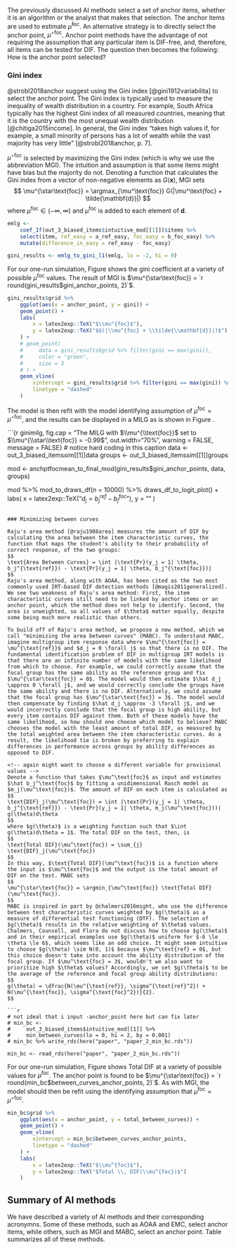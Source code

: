 The previously discussed AI methods select a set of anchor items, whether it is an algorithm or the analyst that makes that selection. The anchor items are used to estimate $\hat \mu^\text{foc}$. An alternative strategy is to directly select the anchor point, $\mu^{\star\text{foc}}$. Anchor point methods have the advantage of not requiring the assumption that any particular item is DIF-free, and, therefore, all items can be tested for DIF. The question then becomes the following: How is the anchor point selected?

### Gini index

@strobl2018anchor suggest using the Gini index [@gini1912variabilita] to select the anchor point. The Gini index is typically used to measure the inequality of wealth distribution in a country. For example, South Africa typically has the highest Gini index of all measured countries, meaning that it is the country with the most unequal wealth distribution [@chitiga2015income]. In general, the Gini index "takes high values if, for example, a small minority of persons has a lot of wealth while the vast majority has very little" [@strobl2018anchor, p. 7].

$\mu^{\star\text{foc}}$ is selected by maximizing the Gini index (which is why we use the abbreviation MGI). The intuition and assumption is that some items might have bias but the majority do not. Denoting a function that calculates the Gini index from a vector of non-negative elements as  $G(\mathbf{x})$, MGI sets <!-- its weird to arg max over a parameter we already have a definition for - maybe switch to t or something -->
$$
\mu^{\star\text{foc}} = \argmax_{\mu^\text{foc}} G(|\mu^\text{foc} + \tilde{\mathbf{d}}|)
$$
where $\mu^\text{foc} \in (-\infty, \infty)$ and $\mu^\text{foc}$ is added to each element of $\mathbf{d}$.

```r
emlg <- 
    coef_1f(out_3_biased_items$intuitive_mod[[1]])$items %>% 
    select(item, ref_easy = a_ref_easy, foc_easy = b_foc_easy) %>% 
    mutate(difference_in_easy = ref_easy - foc_easy)

gini_results <- emlg_to_gini_l1(emlg, lo = -2, hi = 0)
```

For our one-run simulation, Figure \ref{fig:ginipath} shows the gini coefficient at a variety of possible $\mu^\text{foc}$ values. The result of MGI is $\mu^{\star\text{foc}} = `r round(gini_results$gini_anchor_points, 2)`$.

```r
gini_results$grid %>% 
    ggplot(aes(x = anchor_point, y = gini)) +
    geom_point() +
    labs(
        x = latex2exp::TeX("$\\mu^{foc}$"),
        y = latex2exp::TeX("$G(|\\mu^{foc} + \\tilde{\\mathbf{d}}|)$")
    ) +
    # geom_point(
    #     data = gini_results$grid %>% filter(gini == max(gini)),
    #     color = "green",
    #     size = 3
    # ) +
    geom_vline(
        xintercept = gini_results$grid %>% filter(gini == max(gini)) %>% pull(anchor_point),
        linetype = "dashed"
    )
```

The model is then refit with the model identifying assumption of $\mu^{\text{foc}} = \mu^{\star\text{foc}}$, and the results can be displayed in a MILG as is shown in Figure \ref{fig:ginimilg}.

```{r ginimilg, fig.cap = "The MILG with $\\mu^{\\text{foc}}$ set to $\\mu^{\\star\\text{foc}} = -0.99$", out.width="70%", warning = FALSE, message = FALSE}
# notice hard coding in this caption
data <- out_3_biased_items$sim[[1]]$data
groups <- out_3_biased_items$sim[[1]]$groups

mod <- anchptfocmean_to_final_mod(gini_results$gini_anchor_points, data, groups)

mod %>% 
    mod_to_draws_df(n = 10000) %>% 
    draws_df_to_logit_plot() +
    labs(
        x = latex2exp::TeX("$d_j = b_j^{ref} - b_j^{foc}$"),
        y = ""
    )
```

### Minimizing between curves

Raju's area method [@raju1988area] measures the amount of DIF by calculating the area between the item characteristic curves, the function that maps the student's ability to their probability of correct response, of the two groups:
$$
\text{Area Between Curves} = \int |\text{Pr}(y_j = 1| \theta, b_j^{\text{ref}}) - \text{Pr}(y_j = 1| \theta, b_j^{\text{foc}})|
$$
Raju's area method, along with AOAA, has been cited as the two most commonly used IRT-based DIF detection methods [@magis2011generalized]. We see two weakness of Raju's area method: First, the item characteristic curves still need to be linked by anchor items or an anchor point, which the method does not help to identify. Second, the area is unweighted, so all values of $\theta$ matter equally, despite some being much more realistic than others. 

To build off of Raju's area method, we propose a new method, which we call "minimizing the area between curves" (MABC). To understand MABC, imagine multigroup item response data where $\mu^{\text{foc}} = \mu^{\text{ref}}$ and $d_j = 0 \forall j$ so that there is no DIF. The fundamental identification problem of DIF in multigroup IRT models is that there are an infinite number of models with the same likelihood from which to choose. For example, we could correctly assume that the focal group has the same ability as the reference group and fix $\mu^{\star\text{foc}} = 0$. The model would then estimate $\hat d_j \approx 0 \forall j$, and we would correctly conclude the groups have the same ability and there is no DIF. Alternatively, we could assume that the focal group has $\mu^{\star\text{foc}} = 3$. The model would then compensate by finding $\hat d_j \approx -3 \forall j$, and we would incorrectly conclude that the focal group is high ability, but every item contains DIF against them. Both of these models have the same likelihood, so how should one choose which model to believe? MABC chooses the model with the least amount of total DIF, as measured by the total weighted area between the item characteristic curves. As a result, the likelihood tie is broken by preferring to explain differences in performance across groups by ability differences as opposed to DIF.

<!-- again might want to choose a different variable for provisional values -->
Denote a function that takes $\mu^\text{foc}$ as input and estimates $\hat b_j^\text{foc}$ by fitting a unidimensional Rasch model as $m_j(\mu^\text{foc})$. The amount of DIF on each item is calculated as
$$
\text{DIF}_j(\mu^\text{foc}) = \int |\text{Pr}(y_j = 1| \theta, b_j^{\text{ref}}) - \text{Pr}(y_j = 1| \theta, m_j(\mu^\text{foc}))| g(\theta)d\theta
$$
where $g(\theta)$ is a weighting function such that $\int g(\theta)d\theta = 1$. The total DIF on the test, then, is
$$
\text{Total DIF}(\mu^\text{foc}) = \sum_{j} \text{DIF}_j(\mu^\text{foc})
$$
In this way, $\text{Total DIF}(\mu^\text{foc})$ is a function where the input is $\mu^\text{foc}$ and the output is the total amount of DIF on the test. MABC sets
$$
\mu^{\star\text{foc}} = \argmin_{\mu^\text{foc}} \text{Total DIF}(\mu^\text{foc}).
$$
MABC is inspired in part by @chalmers2016might, who use the difference between test characteristic curves weighted by $g(\theta)$ as a measure of differential test functioning (DTF). The selection of $g(\theta)$ results in the relative weighting of $\theta$ values. Chalmers, Counsell, and Flora do not discuss how to choose $g(\theta)$ and in their empirical examples use $g(\theta)$ uniform for $-6 \le \theta \le 6$, which seems like an odd choice. It might seem intuitive to choose $g(\theta) \sim N(0, 1)$ because $\mu^\text{ref} = 0$, but this choice doesn't take into account the ability distribution of the focal group. If $\mu^\text{foc} = 3$, wouldn't we also want to prioritize high $\theta$ values? Accordingly, we set $g(\theta)$ to be the average of the reference and focal group ability distributions:
$$
g(\theta) = \dfrac{N(\mu^{\text{ref}}, \sigma^{\text{ref}^2}) + N(\mu^{\text{foc}}, \sigma^{\text{foc}^2})}{2}.
$$

```r
# not ideal that i input -anchor_point here but can fix later
# min_bc <-
#     out_3_biased_items$intuitive_mod[[1]] %>%
#     min_between_curves(lo = 0, hi = 2, by = 0.001)
# min_bc %>% write_rds(here("paper", "paper_2_min_bc.rds"))

min_bc <- read_rds(here("paper", "paper_2_min_bc.rds"))
```

For our one-run simulation, Figure \ref{fig:mabc} shows Total DIF at a variety of possible values for $\mu^\text{foc}$. The anchor point is found to be $\mu^{\star\text{foc}} = `r round(min_bc$between_curves_anchor_points, 2)`$. As with MGI, the model should then be refit using the identifying assumption that $\mu^{\text{foc}} = \mu^{\star\text{foc}}$.

```r
min_bc$grid %>% 
    ggplot(aes(x = anchor_point, y = total_between_curves)) +
    geom_point() +
    geom_vline(
        xintercept = min_bc$between_curves_anchor_points,
        linetype = "dashed"
    ) +
    labs(
        x = latex2exp::TeX("$\\mu^{foc}$"),
        y = latex2exp::TeX("$Total \\, DIF(\\mu^{foc})$")
    )
```

## Summary of AI methods

We have described a variety of AI methods and their corresponding acronymns. Some of these methods, such as AOAA and EMC, select anchor items, while others, such as MGI and MABC, select an anchor point. Table \ref{table:allmethods} summarizes all of these methods.

\begin{table}[H]
\caption{Summary of assumptionless identification methods}
\centering
\begin{tabular}{|p{4cm}|p{6cm}|p{4cm}|}
\toprule

Method & Description & Literature \\

\midrule

all-others-as-anchors (AOAA) & See Table \ref{table:themethods} for a summary of all three AOAA methods. &  \\\hline

equal means clustering (EMC) & Cluster items based on differences in performance across groups and choose one of the clusters to be the anchor cluster. & Proposed by \cite{bechger2015statistical} and refined by \cite{pohl2017cluster} \\\hline

equal means, multiple imputation logit graph (EM-MILG) & Arbitrarily set both group means to 0, which pushes all group performance differences to the item paramaters, measure variability using multiple imputations, and graph the result. Can be used by an analyst to hand select anchor items & Inspired by pedagolical examples \cite{pohl2017cluster} and \cite{talbot2013taking} \\\hline

multiple imputation logit graph (MILG) & Similar to EM-MILG but used to visualize potential DIF once the model is already identified &  \\\hline

maximizing Gini index (MGI) & Arbitrarily set both group means to 0 and then choose an anchor point by maximizing the Gini index & Adapted from work by \cite{strobl2018anchor} \\\hline

minimizing the area between curves (MABC) & Of the infinite number of model that maximizes the likelihood of the data, choose the one with the minimum total area between the two groups' item characteristic curves & Built on and inspired by work by \cite{raju1988area} and more recently, \cite{chalmers2016might} \\

\bottomrule
\end{tabular}
\label{table:allmethods}
\end{table}
